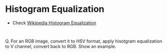 

# Histogram Equalization

- Check [Wikipedia Histogram Equalization](https://en.wikipedia.org/wiki/Histogram_equalization)

```python
```


```python
```

Q. For an RGB image, convert it to HSV format, apply hisotgram equalization to V channel, convert back to RGB. Show an example.
